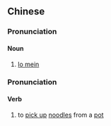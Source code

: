 {{also|捞面}}
==Chinese==
{{zh-forms|s=捞面}}

===Pronunciation===
{{zh-pron
|m=lāomiàn
|c=lou1 min6
|cat=n
}}

====Noun====
{{zh-noun}}

# [[lo mein]] {{gloss|seasoned mixed noodles}}

===Pronunciation===
{{zh-pron
|m=lāomiàn
|c=laau4 min6,laau1 min6,lou4 min6
|cat=v
}}

====Verb====
{{zh-verb}}

# to [[pick up]] [[noodles]] from a [[pot]]

{{zh-cat|Pasta}}